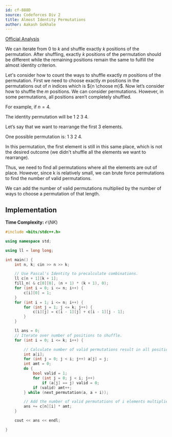 ```yaml
---
id: cf-888D
source: Codeforces Div 2
title: Almost Identity Permutations
author: Aakash Gokhale
---
```


[Official Analysis](https://codeforces.com/blog/entry/55701)

We can iterate from $0$ to $k$ and shuffle exactly $k$ positions of the permutation. After shuffling, exactly $k$ positions of the permutation should be different while the remaining positions remain the same to fulfill the almost identity criterion.

Let's consider how to count the ways to shuffle exactly $m$ positions of the permutation. First we need to choose exactly $m$ positions in the permutations out of $n$ indices which is ${n \choose m}$. Now let’s consider how to shuffle the $m$ positions. We can consider permutations. However, in some permutations, all positions aren’t completely shuffled.

For example, if $n = 4$.

The identity permutation will be $1$ $2$ $3$ $4$.

Let’s say that we want to rearrange the first 3 elements.

One possible permutation is: $1$ $3$ $2$ $4$.

In this permutation, the first element is still in this same place, which is not the desired outcome (we didn't shuffle all the elements we want to rearrange).

Thus, we need to find all permutations where all the elements are out of place. However, since k is relatively small, we can brute force permutations to find the number of valid permutations.

We can add the number of valid permutations multiplied by the number of ways to choose a permutation of that length.

## Implementation

**Time Complexity:** $\mathcal{O}(NK)$

<LanguageSection>

<CPPSection>


```cpp
#include <bits/stdc++.h>

using namespace std;

using ll = long long;

int main() {
	int n, k; cin >> n >> k;

	// Use Pascal's Identity to precalculate combinations.
	ll c[n + 1][k + 1];
	fill_n( & c[0][0], (n + 1) * (k + 1), 0);
	for (int i = 0; i <= n; i++) {
		c[i][0] = 1;
	}
	for (int i = 1; i <= n; i++) {
		for (int j = 1; j <= k; j++) {
			c[i][j] = c[i - 1][j] + c[i - 1][j - 1];
		}
	}

	ll ans = 0;
	// Iterate over number of positions to shuffle.
	for (int i = 0; i <= k; i++) {

		// Calculate number of valid permutations result in all positions shuffled.
		int a[i];
		for (int j = 0; j < i; j++) a[j] = j;
		int amt = 0;
		do {
			bool valid = 1;
			for (int j = 0; j < i; j++)
				if (a[j] == j) valid = 0;
			if (valid) amt++;
		} while (next_permutation(a, a + i));

		// Add the number of valid permutations of i elements multiplied by the number of ways to choose i elements.
		ans += c[n][i] * amt;
	}

	cout << ans << endl;

}
```

</CPPSection>
</LanguageSection>
